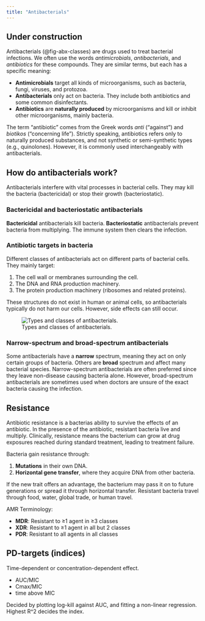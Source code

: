 ```yaml
---
title: "Antibacterials"
---
```


:::{.callout-caution}
# Under construction
:::

Antibacterials (@fig-abx-classes) are drugs used to treat bacterial infections.
We often use the words *antimicrobials*, *antibacterials*, and *antibiotics* for these compounds.
They are similar terms, but each has a specific meaning:

- **Antimicrobials** target all kinds of microorganisms, such as bacteria, fungi, viruses, and protozoa.
- **Antibacterials** only act on bacteria. They include both antibiotics and some common disinfectants.
- **Antibiotics** are **naturally produced** by microorganisms and kill or inhibit other microorganisms, mainly bacteria.

The term "antibiotic" comes from the Greek words *anti* ("against") and *biotikos* ("concerning life").
Strictly speaking, antibiotics refers only to naturally produced substances, and not synthetic or semi-synthetic types (e.g., quinolones).
However, it is commonly used interchangeably with antibacterials.

## How do antibacterials work?

Antibacterials interfere with vital processes in bacterial cells.
They may kill the bacteria (bactericidal) or stop their growth (bacteriostatic).

### Bactericidal and bacteriostatic antibacterials

**Bactericidal** antibacterials kill bacteria.
**Bacteriostatic** antibacterials prevent bacteria from multiplying.
The immune system then clears the infection.

### Antibiotic targets in bacteria

Different classes of antibacterials act on different parts of bacterial cells.
They mainly target:

1. The cell wall or membranes surrounding the cell.
2. The DNA and RNA production machinery.
3. The protein production machinery (ribosomes and related proteins).

These structures do not exist in human or animal cells, so antibacterials typically do not harm our cells.
However, side effects can still occur.

![Types and classes of antibacterials.](images/abx-classes.png){#fig-abx-classes}

### Narrow-spectrum and broad-spectrum antibacterials

Some antibacterials have a **narrow** spectrum, meaning they act on only certain groups of bacteria.
Others are **broad** spectrum and affect many bacterial species.
Narrow-spectrum antibacterials are often preferred since they leave non-disease causing bacteria alone.
However, broad-spectrum antibacterials are sometimes used when doctors are unsure of the exact bacteria causing the infection.

## Resistance

Antibiotic resistance is a bacterias ability to survive the effects of an antibiotic.
In the presence of the antibiotic, resistant bacteria live and multiply.
Clinically, resistance means the bacterium can grow at drug exposures reached during standard treatment, leading to treatment failure.

Bacteria gain resistance through:

1. **Mutations** in their own DNA.
2. **Horizontal gene transfer**, where they acquire DNA from other bacteria.

If the new trait offers an advantage, the bacterium may pass it on to future generations or spread it through horizontal transfer.
Resistant bacteria travel through food, water, global trade, or human travel.

AMR Terminology:

- **MDR**: Resistant to ≥1 agent in ≥3 classes  
- **XDR**: Resistant to ≥1 agent in all but 2 classes
- **PDR**: Resistant to all agents in all classes

## PD-targets (indices)

Time-dependent or concentration-dependent effect.

* AUC/MIC
* Cmax/MIC
* time above MIC

Decided by plotting log-kill against AUC, and fitting a non-linear regression.
Highest R^2 decides the index.
